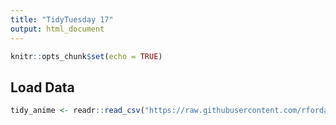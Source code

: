 ```yaml
---
title: "TidyTuesday 17"
output: html_document
---
```


```r
knitr::opts_chunk$set(echo = TRUE)
```

## Load Data

```r
tidy_anime <- readr::read_csv("https://raw.githubusercontent.com/rfordatascience/tidytuesday/master/data/2019/2019-04-23/raw_anime.csv")
```

